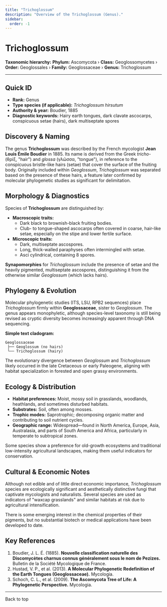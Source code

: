 ```yaml
---
title: "Trichoglossum"
description: "Overview of the Trichoglossum (Genus)."
sidebar:
  order: -1
---
```



# Trichoglossum <Badge variant="note" text="Genus" />

**Taxonomic hierarchy:** **Phylum:** Ascomycota › **Class:** Geoglossomycetes › **Order:** Geoglossales › **Family:** Geoglossaceae › **Genus:** Trichoglossum

---

## Quick ID
* **Rank:** Genus  
* **Type species (if applicable):** _Trichoglossum hirsutum_  
* **Authority & year:** Boudier, 1885  
* **Diagnostic keywords:** Hairy earth tongues, dark clavate ascocarps, conspicuous setae (hairs), dark multiseptate spores  

## Discovery & Naming
The genus **Trichoglossum** was described by the French mycologist **Jean Louis Émile Boudier** in 1885. Its name is derived from the Greek *tricho-* (θρίξ, "hair") and *glossa* (γλῶσσα, "tongue"), in reference to the conspicuous bristle-like hairs (setae) that cover the surface of the fruiting body. Originally included within _Geoglossum_, _Trichoglossum_ was separated based on the presence of these hairs, a feature later confirmed by molecular phylogenetic studies as significant for delimitation.

## Morphology & Diagnostics
Species of **Trichoglossum** are distinguished by:

- **Macroscopic traits:** 
  - Dark black to brownish-black fruiting bodies.
  - Club- to tongue-shaped ascocarps often covered in coarse, hair-like setae, especially on the stipe and lower fertile surface.
- **Microscopic traits:**
  - Dark, multiseptate ascospores.
  - Long, thick-walled paraphyses often intermingled with setae.
  - Asci cylindrical, containing 8 spores.

**Synapomorphies** for _Trichoglossum_ include the presence of setae and the heavily pigmented, multiseptate ascospores, distinguishing it from the otherwise similar _Geoglossum_ (which lacks hairs).

## Phylogeny & Evolution
Molecular phylogenetic studies (ITS, LSU, RPB2 sequences) place _Trichoglossum_ firmly within **Geoglossaceae**, sister to _Geoglossum_. The genus appears monophyletic, although species-level taxonomy is still being revised as cryptic diversity becomes increasingly apparent through DNA sequencing.

**Simple text cladogram:**
```
Geoglossaceae
 ├── Geoglossum (no hairs)
 └── Trichoglossum (hairy)
```
The evolutionary divergence between _Geoglossum_ and _Trichoglossum_ likely occurred in the late Cretaceous or early Paleogene, aligning with habitat specialization in forested and open grassy environments.

## Ecology & Distribution
- **Habitat preferences:** Moist, mossy soil in grasslands, woodlands, heathlands, and sometimes disturbed habitats.
- **Substrates:** Soil, often among mosses.
- **Trophic modes:** Saprotrophic; decomposing organic matter and contributing to soil nutrient cycles.
- **Geographic range:** Widespread—found in North America, Europe, Asia, Australasia, and parts of South America and Africa, particularly in temperate to subtropical zones.

Some species show a preference for old-growth ecosystems and traditional low-intensity agricultural landscapes, making them useful indicators for conservation.

## Cultural & Economic Notes
Although not edible and of little direct economic importance, _Trichoglossum_ species are ecologically significant and aesthetically distinctive fungi that captivate mycologists and naturalists. Several species are used as indicators of "waxcap grasslands" and similar habitats at risk due to agricultural intensification.

There is some emerging interest in the chemical properties of their pigments, but no substantial biotech or medical applications have been developed to date.

## Key References
1. Boudier, J. L. É. (1885). **Nouvelle classification naturelle des Discomycètes charnus connus généralement sous le nom de Pezizes.** Bulletin de la Société Mycologique de France.  
2. Hustad, V. P., et al. (2013). **A Molecular Phylogenetic Redefinition of the Earth Tongues (Geoglossaceae).** Mycologia.  
3. Schoch, C. L., et al. (2009). **The Ascomycota Tree of Life: A Phylogenetic Perspective.** Mycologia.  

---

<LinkButton href="#top" variant="minimal" icon="arrow-up">
  Back to top
</LinkButton>
